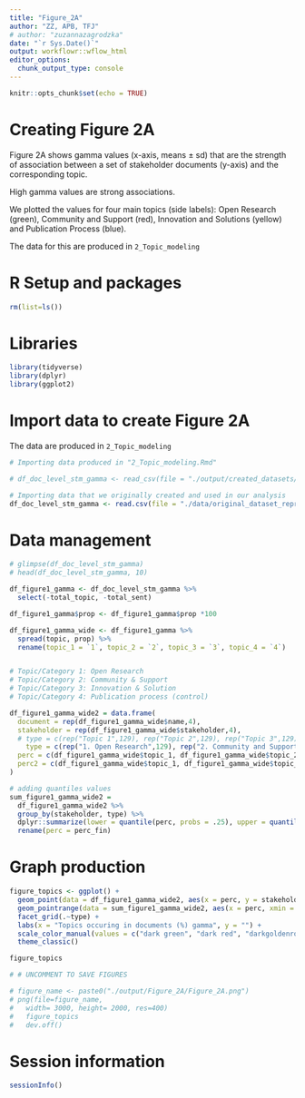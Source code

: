 ```yaml
---
title: "Figure_2A"
author: "ZZ, APB, TFJ"
# author: "zuzannazagrodzka"
date: "`r Sys.Date()`"
output: workflowr::wflow_html
editor_options:
  chunk_output_type: console
---
```


```r
knitr::opts_chunk$set(echo = TRUE)
```

# Creating Figure 2A

Figure 2A shows gamma values (x-axis, means ± sd) that are the strength of association between a set of stakeholder documents (y-axis) and the corresponding topic. 

High gamma values are strong associations. 

We plotted the values for four main topics (side labels): Open Research (green), Community and Support (red), Innovation and Solutions (yellow) and Publication Process (blue). 

The data for this are produced in `2_Topic_modeling`

# R Setup and packages

```r
rm(list=ls())
```

# Libraries
``` r
library(tidyverse)
library(dplyr)
library(ggplot2)
```

# Import data to create Figure 2A

The data are produced in `2_Topic_modeling`

``` r
# Importing data produced in "2_Topic_modeling.Rmd"

# df_doc_level_stm_gamma <- read_csv(file = "./output/created_datasets/df_doc_level_stm_gamma.csv")

# Importing data that we originally created and used in our analysis
df_doc_level_stm_gamma <- read.csv(file = "./data/original_dataset_reproducibility_check/original_df_doc_level_stm_gamma.csv")
```

# Data management

``` r
# glimpse(df_doc_level_stm_gamma)
# head(df_doc_level_stm_gamma, 10)

df_figure1_gamma <- df_doc_level_stm_gamma %>% 
  select(-total_topic, -total_sent) 

df_figure1_gamma$prop <- df_figure1_gamma$prop *100

df_figure1_gamma_wide <- df_figure1_gamma %>% 
  spread(topic, prop) %>% 
  rename(topic_1 = `1`, topic_2 = `2`, topic_3 = `3`, topic_4 = `4`)


# Topic/Category 1: Open Research 
# Topic/Category 2: Community & Support
# Topic/Category 3: Innovation & Solution
# Topic/Category 4: Publication process (control)

df_figure1_gamma_wide2 = data.frame(
  document = rep(df_figure1_gamma_wide$name,4),
  stakeholder = rep(df_figure1_gamma_wide$stakeholder,4),
  # type = c(rep("Topic 1",129), rep("Topic 2",129), rep("Topic 3",129), rep("Topic 4", 129)),
    type = c(rep("1. Open Research",129), rep("2. Community and Support",129), rep("3. Innovation and Solutions",129), rep("4. Publication Process", 129)),
  perc = c(df_figure1_gamma_wide$topic_1, df_figure1_gamma_wide$topic_2, df_figure1_gamma_wide$topic_3, df_figure1_gamma_wide$topic_4),
  perc2 = c(df_figure1_gamma_wide$topic_1, df_figure1_gamma_wide$topic_2, df_figure1_gamma_wide$topic_3, df_figure1_gamma_wide$topic_4)
)

# adding quantiles values
sum_figure1_gamma_wide2 = 
  df_figure1_gamma_wide2 %>%
  group_by(stakeholder, type) %>%
  dplyr::summarize(lower = quantile(perc, probs = .25), upper = quantile(perc, probs = .75), perc_fin = mean(perc)) %>% 
  rename(perc = perc_fin)


```

# Graph production

``` r

figure_topics <- ggplot() +
  geom_point(data = df_figure1_gamma_wide2, aes(x = perc, y = stakeholder, colour = type), alpha = 0.2, position = position_jitter(), show.legend = FALSE) +
  geom_pointrange(data = sum_figure1_gamma_wide2, aes(x = perc, xmin = lower, xmax = upper, y = stakeholder, colour = type), show.legend = FALSE) +
  facet_grid(.~type) + 
  labs(x = "Topics occuring in documents (%) gamma", y = "") +
  scale_color_manual(values = c("dark green", "dark red", "darkgoldenrod", "dark blue")) +
  theme_classic()

figure_topics

# # UNCOMMENT TO SAVE FIGURES

# figure_name <- paste0("./output/Figure_2A/Figure_2A.png")
# png(file=figure_name,
#   width= 3000, height= 2000, res=400)
#   figure_topics
#   dev.off()

```

# Session information
``` r
sessionInfo()
```
